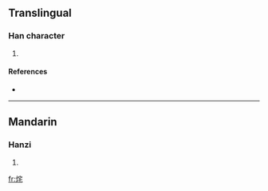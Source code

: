 ==Translingual==

===Han character===
{{Han char|rn=86|rad=火|as=06|sn=10|four=9381<sub>4</sub>|canj=火十竹心 (FJHP)}}

# {{defn|Han|sort=火06}}

====References====
* {{Han ref|kx=0671.070|dkj=19024|hdz=32201.020|uh=70E2|ud=28898|bh=D270|bd=53872}}

----

==Mandarin==

===Hanzi===
{{cmn-hanzi|pin=[[zhè]] ([[zhe4]])|wg=che<sup>4</sup>}}

# {{defn|Mandarin}}

[[fr:烢]]